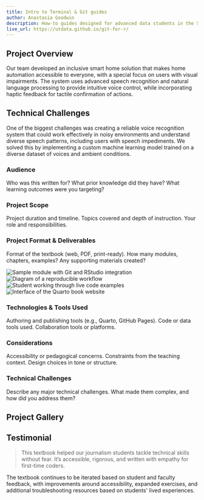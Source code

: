 ```yaml
---
title: Intro to Terminal & Git guides
author: Anastasia Goodwin
description: How-to guides designed for advanced data students in the School of Journalism and Media, Moody College of Communication at the University of Texas at Austin
live_url: https://utdata.github.io/git-for-r/
---
```


## Project Overview

Our team developed an inclusive smart home solution that makes home automation accessible to everyone, with a special focus on users with visual impairments. The system uses advanced speech recognition and natural language processing to provide intuitive voice control, while incorporating haptic feedback for tactile confirmation of actions.


<BreakoutImage src="/projects/project-image-1.png" />

## Technical Challenges

One of the biggest challenges was creating a reliable voice recognition system that could work effectively in noisy environments and understand diverse speech patterns, including users with speech impediments. We solved this by implementing a custom machine learning model trained on a diverse dataset of voices and ambient conditions.


### Audience
Who was this written for? What prior knowledge did they have? What learning outcomes were you targeting?

### Project Scope
Project duration and timeline. Topics covered and depth of instruction. Your role and responsibilities.

### Project Format & Deliverables
Format of the textbook (web, PDF, print-ready). How many modules, chapters, examples? Any supporting materials created?

<div class="grid grid-cols-1 gap-4 md:grid-cols-2">
  <Image
    src="/projects/project-image-2.png"
    alt="Sample module with Git and RStudio integration"
    width={1200}
    height={600}
    class="h-[250px] w-full rounded-lg object-cover"
  />
  <Image
    src="/projects/project-image-2.png"
    alt="Diagram of a reproducible workflow"
    width={1200}
    height={600}
    class="h-[250px] w-full rounded-lg object-cover"
  />
  <Image
    src="/projects/project-image-3.png"
    alt="Student working through live code examples"
    width={1200}
    height={600}
    class="h-[250px] w-full rounded-lg object-cover"
  />
  <Image
    src="/projects/project-image-4.png"
    alt="Interface of the Quarto book website"
    width={1200}
    height={600}
    class="h-[250px] w-full rounded-lg object-cover"
  />
</div>

### Technologies & Tools Used
Authoring and publishing tools (e.g., Quarto, GitHub Pages). Code or data tools used. Collaboration tools or platforms.

### Considerations
Accessibility or pedagogical concerns. Constraints from the teaching context. Design choices in tone or structure.

### Technical Challenges
Describe any major technical challenges. What made them complex, and how did you address them?
## Project Gallery

## Testimonial

<BlockQuote author="Christian McDonald, UT Austin Instructor">
  This textbook helped our journalism students tackle technical skills without fear. It’s accessible, rigorous, and written with empathy for first-time coders.
</BlockQuote>

<BreakoutImage src="/projects/project-image-2.png" />

The textbook continues to be iterated based on student and faculty feedback, with improvements around accessibility, expanded exercises, and additional troubleshooting resources based on students' lived experiences.

